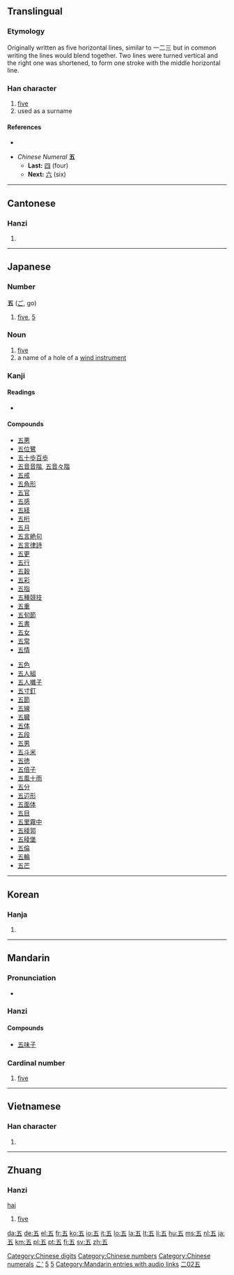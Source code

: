 {{also|伍}}<!-- may be replaced by zh-forms -->
==Translingual==
{{Han stroke|[[image:五-order.gif]]}}
{{Han stroke|[[image:五-bw.png|200px]]}}

===Etymology===
Originally written as five horizontal lines, similar to 一二三 but in common writing the lines would blend together. Two lines were turned vertical and the right one was shortened, to form one stroke with the middle horizontal line.

===Han character===
{{Han char|rn=7|rad=二|as=02|sn=4|four=1010<sub>7</sub>|canj=一木一 (MDM)}}

# [[five]]
# used as a surname

====References====
* {{Han ref|kx=0086.110|dkj=00257|dj=0178.040|hdz=10011.030|uh=4E94|ud=20116|bh=A4AD|bd=42157}}

* ''Chinese Numeral'' '''五 '''
** '''Last:''' [[四]] (four)
** '''Next:''' [[六]] (six)

[[Category:Chinese digits]]
[[Category:Chinese numbers]]
[[Category:Chinese numerals]]

----

==Cantonese==

===Hanzi===
{{yue-hanzi|jyut=|y=ng5}}

# {{defn|Cantonese|sort=二02}}

----

==Japanese==

===Number===
'''五''' ([[ご]], go)

# [[five]], [[5]]

===Noun===
{{ja-noun|k|hira=ご|rom=go|hidx=こ'}}

# [[five]]
# a name of a hole of a [[wind instrument]]

===Kanji===
{{ja-kanji|grade=|rs=二02}}

====Readings====
* {{ja-readings|on=[[ご]] (''go'')|kun=[[いつ]] (''itsu''), [[いつつ]] ([[五つ]], ''itsutsu'')|nanori=[[い]] (''i''), [[さ]] (''sa''), [[さつ]] (''satsu''), [[ち]] (''chi''), [[ふ]] (''fu''), [[み]] (''mi''), [[め]] (''me'')}}

====Compounds====
{{top2}}
* [[五悪]]
* [[五位鷺]]
* [[五十歩百歩]]
* [[五音音階]], [[五音々階]]
* [[五戒]]
* [[五角形]]
* [[五官]]
* [[五感]]
* [[五経]]
* [[五桁]]
* [[五月]]
* [[五言絶句]]
* [[五言律詩]]
* [[五更]]
* [[五行]]
* [[五穀]]
* [[五彩]]
* [[五指]]
* [[五種競技]]
* [[五重]]
* [[五旬節]]
* [[五書]]
* [[五女]]
* [[五常]]
* [[五情]]
{{mid2}}
* [[五色]]
* [[五人組]]
* [[五人囃子]]
* [[五寸釘]]
* [[五節]]
* [[五線]]
* [[五臓]]
* [[五体]]
* [[五段]]
* [[五男]]
* [[五斗米]]
* [[五徳]]
* [[五倍子]]
* [[五風十雨]]
* [[五分]]
* [[五辺形]]
* [[五面体]]
* [[五目]]
* [[五里霧中]]
* [[五稜郭]]
* [[五稜堡]]
* [[五倫]]
* [[五輪]]
* [[五芒]]
{{bottom}}

[[Category:1000 Japanese basic words|こ']]
[[Category:Japanese numbers|5]]

----

==Korean==

===Hanja===
{{ko-hanja|hangeul=오|rv=o|mr=o|y=o|eumhun=다섯|ehrv=daseot|ehmr=tasŏt|ehy=tases}}

# {{defn|Korean|sort=二02}}

[[Category:Korean numbers|5]]

----

==Mandarin==

===Pronunciation===
* {{audio|zh-wǔ.ogg|audio}}

===Hanzi===
{{cmn-hanzi|pin=[[wǔ]] ([[wu3]])|wg=wu<sup>3</sup>}}

====Compounds====
* [[五味子]]

===Cardinal number===
{{cmn-car-num|ts|pin=wǔ|pint=wu3|rs=二02}}

# [[five]]

[[Category:Mandarin entries with audio links]]

----

==Vietnamese==

===Han character===
{{vi-hantu|ngũ|rs=二02}}

# {{defn|Vietnamese|sort=二02}}

----

==Zhuang==

===Hanzi===
{{infl|za|character}}[[haj]]

# [[five]]

[[Category:Grade 1 kanji|二02五]]

[[da:五]]
[[de:五]]
[[el:五]]
[[fr:五]]
[[ko:五]]
[[io:五]]
[[it:五]]
[[lo:五]]
[[la:五]]
[[lt:五]]
[[li:五]]
[[hu:五]]
[[ms:五]]
[[nl:五]]
[[ja:五]]
[[km:五]]
[[pl:五]]
[[pt:五]]
[[fi:五]]
[[sv:五]]
[[zh:五]]